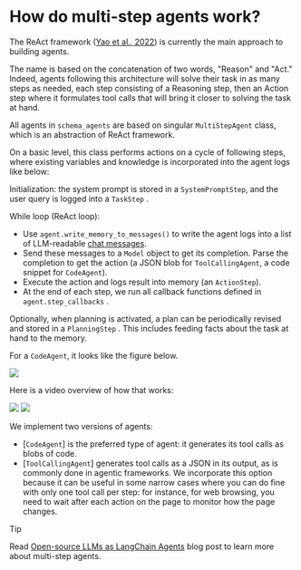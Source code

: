 <!--Copyright 2024 The HuggingFace Team. All rights reserved.

Licensed under the Apache License, Version 2.0 (the "License"); you may not use this file except in compliance with
the License. You may obtain a copy of the License at

http://www.apache.org/licenses/LICENSE-2.0

Unless required by applicable law or agreed to in writing, software distributed under the License is distributed on
an "AS IS" BASIS, WITHOUT WARRANTIES OR CONDITIONS OF ANY KIND, either express or implied. See the License for the
specific language governing permissions and limitations under the License.

⚠️ Note that this file is in Markdown but contain specific syntax for our doc-builder (similar to MDX) that may not be
rendered properly in your Markdown viewer.

-->
# How do multi-step agents work?

The ReAct framework ([Yao et al., 2022](https://huggingface.co/papers/2210.03629)) is currently the main approach to building agents.

The name is based on the concatenation of two words, "Reason" and "Act." Indeed, agents following this architecture will solve their task in as many steps as needed, each step consisting of a Reasoning step, then an Action step where it formulates tool calls that will bring it closer to solving the task at hand.

All agents in `schema_agents` are based on singular `MultiStepAgent` class, which is an abstraction of ReAct framework.

On a basic level, this class performs actions on a cycle of following steps, where existing variables and knowledge is incorporated into the agent logs like below: 

Initialization: the system prompt is stored in a `SystemPromptStep`, and the user query is logged into a `TaskStep` .

While loop (ReAct loop):

- Use `agent.write_memory_to_messages()` to write the agent logs into a list of LLM-readable [chat messages](https://huggingface.co/docs/transformers/en/chat_templating).
- Send these messages to a `Model` object to get its completion. Parse the completion to get the action (a JSON blob for `ToolCallingAgent`, a code snippet for `CodeAgent`).
- Execute the action and logs result into memory (an `ActionStep`).
- At the end of each step, we run all callback functions defined in `agent.step_callbacks` .

Optionally, when planning is activated, a plan can be periodically revised and stored in a `PlanningStep` . This includes feeding facts about the task at hand to the memory.

For a `CodeAgent`, it looks like the figure below.

<div class="flex justify-center">
    <img
        src="https://huggingface.co/datasets/huggingface/documentation-images/resolve/main/schema_agents/codeagent_docs.png"
    />
</div>

Here is a video overview of how that works:

<div class="flex justify-center">
    <img
        class="block dark:hidden"
        src="https://huggingface.co/datasets/huggingface/documentation-images/resolve/main/transformers/Agent_ManimCE.gif"
    />
    <img
        class="hidden dark:block"
        src="https://huggingface.co/datasets/huggingface/documentation-images/resolve/main/transformers/Agent_ManimCE.gif"
    />
</div>

We implement two versions of agents: 
- [`CodeAgent`] is the preferred type of agent: it generates its tool calls as blobs of code.
- [`ToolCallingAgent`] generates tool calls as a JSON in its output, as is commonly done in agentic frameworks. We incorporate this option because it can be useful in some narrow cases where you can do fine with only one tool call per step: for instance, for web browsing, you need to wait after each action on the page to monitor how the page changes.

> [!TIP]
> Read [Open-source LLMs as LangChain Agents](https://huggingface.co/blog/open-source-llms-as-agents) blog post to learn more about multi-step agents.
